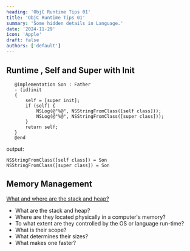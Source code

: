 ```yaml
---
heading: 'ObjC Runtime Tips 01'
title: 'ObjC Runtime Tips 01'
summary: 'Some hidden details in Language.'
date: '2024-11-29'
icon: 'Apple'
draft: false
authors: ['default']
---
```


## Runtime , Self and Super with Init

```objc
   @implementation Son : Father
   - (id)init
   {
       self = [super init];
       if (self) {
           NSLog(@"%@", NSStringFromClass([self class]));
           NSLog(@"%@", NSStringFromClass([super class]));
       }
       return self;
   }
   @end
```

output:

```shell
NSStringFromClass([self class]) = Son
NSStringFromClass([super class]) = Son

```

## Memory Management

[What and where are the stack and heap?](https://stackoverflow.com/questions/79923/what-and-where-are-the-stack-and-heap)

- What are the stack and heap?
- Where are they located physically in a computer's memory?
- To what extent are they controlled by the OS or language run-time?
- What is their scope?
- What determines their sizes?
- What makes one faster?

